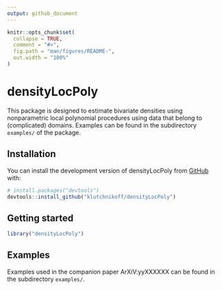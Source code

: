 ```yaml
---
output: github_document
---
```


<!-- README.md is generated from README.Rmd. Please edit that file -->

```r
knitr::opts_chunk$set(
  collapse = TRUE,
  comment = "#>",
  fig.path = "man/figures/README-",
  out.width = "100%"
)
```

# densityLocPoly

<!-- badges: start -->
<!-- badges: end -->

This package is designed to estimate bivariate densities using nonparametric 
local polynomial procedures using data that belong to (complicated) domains.
Examples can be found in the subdirectory `examples/` of the package.

## Installation

You can install the development version of densityLocPoly from [GitHub](https://github.com/) with:

``` r
# install.packages("devtools")
devtools::install_github("klutchnikoff/densityLocPoly")
```
## Getting started

```r
library("densityLocPoly")
```

## Examples 

Examples used in the companion paper ArXiV:yyXXXXXX
can be found in the subdirectory `examples/`.







